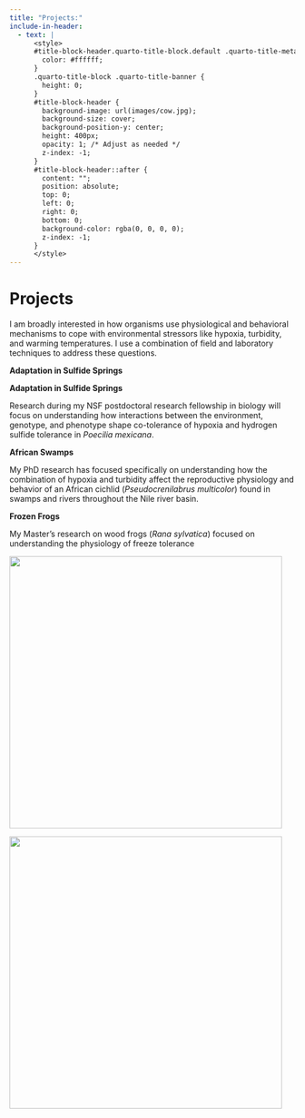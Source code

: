 ```yaml
---
title: "Projects:"
include-in-header:
  - text: |
      <style>
      #title-block-header.quarto-title-block.default .quarto-title-meta {
        color: #ffffff;
      }
      .quarto-title-block .quarto-title-banner {
        height: 0;
      }
      #title-block-header {
        background-image: url(images/cow.jpg);
        background-size: cover;
        background-position-y: center;
        height: 400px;
        opacity: 1; /* Adjust as needed */
        z-index: -1;
      }
      #title-block-header::after {
        content: "";
        position: absolute;
        top: 0;
        left: 0;
        right: 0;
        bottom: 0;
        background-color: rgba(0, 0, 0, 0); 
        z-index: -1;
      }
      </style>
---
```


# Projects

I am broadly interested in how organisms use physiological and behavioral mechanisms to cope with environmental stressors like hypoxia, turbidity, and warming temperatures. I use a combination of field and laboratory techniques to address these questions.

**Adaptation in Sulfide Springs**

**Adaptation in Sulfide Springs**

Research during my NSF postdoctoral research fellowship in biology will focus on understanding how interactions between the environment, genotype, and phenotype shape co-tolerance of hypoxia and hydrogen sulfide tolerance in *Poecilia mexicana*.

**African Swamps**

My PhD research has focused specifically on understanding how the combination of hypoxia and turbidity affect the reproductive physiology and behavior of an African cichlid (*Pseudocrenilabrus multicolor*) found in swamps and rivers throughout the Nile river basin.

**Frozen Frogs**

My Master's research on wood frogs (*Rana sylvatica*) focused on understanding the physiology of freeze tolerance

::: {layout-ncol="2"}

![](images/frozen.jpg){width="5in"}


![](images/male%20territory%20pit.JPG){width="5in"}
:::
